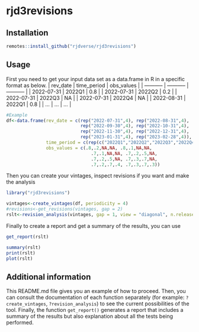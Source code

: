 # rjd3revisions

## Installation
``` r
remotes::install_github("rjdverse/rjd3revisions")
```

## Usage
First you need to get your input data set as a data.frame in R in a specific format as below.
| rev_date    | time_period | obs_values  |
| ----------- | ----------- | ----------- |
| 2022-07-31  | 2022Q1      | 0.8         |
| 2022-07-31  | 2022Q2      | 0.2         |
| 2022-07-31  | 2022Q3      | NA          |
| 2022-07-31  | 2022Q4      | NA          |
| 2022-08-31  | 2022Q1      | 0.8         |
| ...         | ...         | ...         |

``` r
#Example
df<-data.frame(rev_date = c(rep("2022-07-31",4), rep("2022-08-31",4),
                            rep("2022-09-30",4), rep("2022-10-31",4),
                            rep("2022-11-30",4), rep("2022-12-31",4),
                            rep("2023-01-31",4), rep("2023-02-28",4)),
               time_period = c(rep(c("2022Q1","2022Q2","2022Q3","2022Q4"),8)),
               obs_values = c(.8,.2,NA,NA, .8,.1,NA,NA,
                                .7,.1,NA,NA, .7,.2,.5,NA,
                                .7,.2,.5,NA, .7,.3,.7,NA,
                                .7,.2,.7,.4, .7,.3,.7,.3))
```

Then you can create your vintages, inspect revisions if you want and make the analysis
``` r
library("rjd3revisions")

vintages<-create_vintages(df, periodicity = 4)
#revisions<-get_revisions(vintages, gap = 2)
rslt<-revision_analysis(vintages, gap = 1, view = "diagonal", n.releases = 3)
```

Finally to create a report and get a summary of the results, you can use
``` r
get_report(rslt)

summary(rslt)
print(rslt)
plot(rslt)
```

## Additional information
This README.md file gives you an example of how to proceed. Then, you can consult the documentation of each function separately (for example: `?create_vintages`, `?revision_analysis`) to see the current possibilities of the tool. Finally, the function `get_report()` generates a report that includes a summary of the results but also explanation about all the tests being performed.

